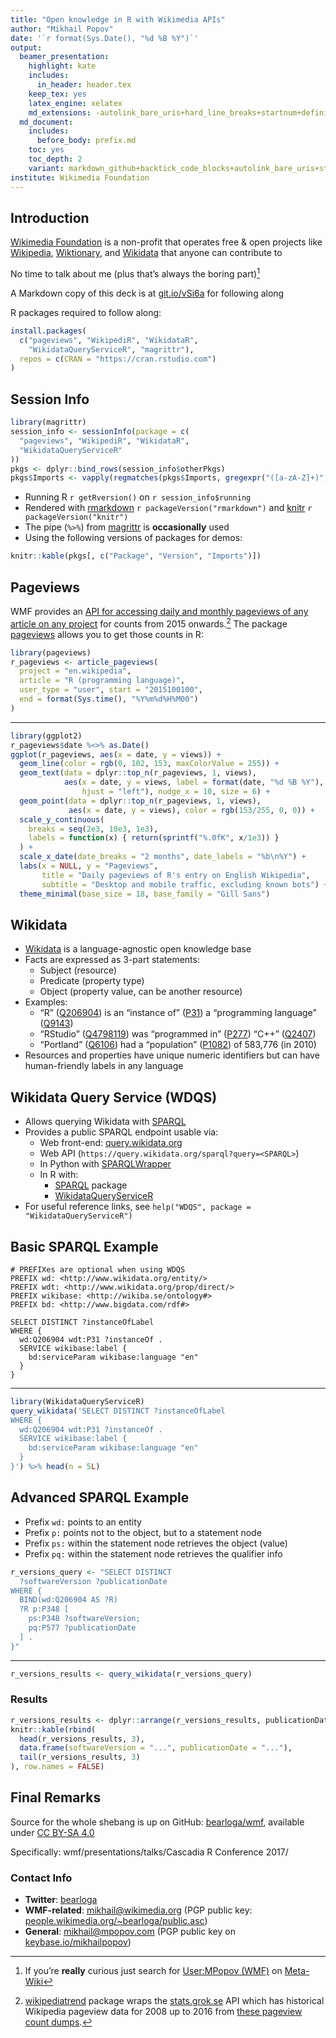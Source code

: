 ```yaml
---
title: "Open knowledge in R with Wikimedia APIs"
author: "Mikhail Popov"
date: '`r format(Sys.Date(), "%d %B %Y")`'
output:
  beamer_presentation:
    highlight: kate
    includes:
      in_header: header.tex
    keep_tex: yes
    latex_engine: xelatex
    md_extensions: -autolink_bare_uris+hard_line_breaks+startnum+definition_lists+footnotes
  md_document:
    includes:
      before_body: prefix.md
    toc: yes
    toc_depth: 2
    variant: markdown_github+backtick_code_blocks+autolink_bare_uris+startnum+definition_lists+footnotes
institute: Wikimedia Foundation
---
```


## Introduction

[Wikimedia Foundation](https://wikimediafoundation.org/) is a non-profit that operates free & open projects like [Wikipedia](https://www.wikipedia.org/), [Wiktionary](https://www.wiktionary.org/), and [Wikidata](https://www.wikidata.org/) that anyone can contribute to

No time to talk about me (plus that's always the boring part)[^me]

[^me]: If you're **really** curious just search for [User:MPopov (WMF)](https://meta.wikimedia.org/wiki/User:MPopov_(WMF)) on [Meta-Wiki](https://meta.wikimedia.org/)

A Markdown copy of this deck is at [git.io/vSi6a](https://git.io/vSi6a) for following along

R packages required to follow along:

```r
install.packages(
  c("pageviews", "WikipediR", "WikidataR",
    "WikidataQueryServiceR", "magrittr"),
  repos = c(CRAN = "https://cran.rstudio.com")
)
```

## Session Info

```r
library(magrittr)
session_info <- sessionInfo(package = c(
  "pageviews", "WikipediR", "WikidataR",
  "WikidataQueryServiceR"
))
pkgs <- dplyr::bind_rows(session_info$otherPkgs)
pkgs$Imports <- vapply(regmatches(pkgs$Imports, gregexpr("([a-zA-Z]+)", pkgs$Imports)), paste, "", collapse = ", ")
```

- Running R `r getRversion()` on `r session_info$running`
- Rendered with [rmarkdown](http://rmarkdown.rstudio.com/) `r packageVersion("rmarkdown")` and [knitr](https://yihui.name/knitr/) `r packageVersion("knitr")`
- The pipe (`%>%`) from [magrittr](https://cran.r-project.org/package=magrittr) is **occasionally** used
- Using the following versions of packages for demos:

```r
knitr::kable(pkgs[, c("Package", "Version", "Imports")])
```

## Pageviews

WMF provides an [API for accessing daily and monthly pageviews of any article on any project](https://wikitech.wikimedia.org/wiki/Analytics/PageviewAPI) for counts from 2015 onwards.[^old] The package [pageviews](https://cran.r-project.org/package=pageviews) allows you to get those counts in R:

[^old]: [wikipediatrend](https://cran.r-project.org/package=wikipediatrend) package wraps the [stats.grok.se](http://stats.grok.se/) API which has historical Wikipedia pageview data for 2008 up to 2016 from [these pageview count dumps](https://dumps.wikimedia.org/other/pagecounts-raw/).

```r
library(pageviews)
r_pageviews <- article_pageviews(
  project = "en.wikipedia",
  article = "R (programming language)",
  user_type = "user", start = "2015100100",
  end = format(Sys.time(), "%Y%m%d%H%M00")
)
```

----

```r
library(ggplot2)
r_pageviews$date %<>% as.Date()
ggplot(r_pageviews, aes(x = date, y = views)) +
  geom_line(color = rgb(0, 102, 153, maxColorValue = 255)) +
  geom_text(data = dplyr::top_n(r_pageviews, 1, views),
            aes(x = date, y = views, label = format(date, "%d %B %Y"),
                hjust = "left"), nudge_x = 10, size = 6) +
  geom_point(data = dplyr::top_n(r_pageviews, 1, views),
             aes(x = date, y = views), color = rgb(153/255, 0, 0)) +
  scale_y_continuous(
    breaks = seq(2e3, 10e3, 1e3),
    labels = function(x) { return(sprintf("%.0fK", x/1e3)) }
  ) +
  scale_x_date(date_breaks = "2 months", date_labels = "%b\n%Y") +
  labs(x = NULL, y = "Pageviews",
       title = "Daily pageviews of R's entry on English Wikipedia",
       subtitle = "Desktop and mobile traffic, excluding known bots") +
  theme_minimal(base_size = 18, base_family = "Gill Sans")
```

## Wikidata

- [Wikidata](https://www.wikidata.org/) is a language-agnostic open knowledge base
- Facts are expressed as 3-part statements:
    - Subject (resource)
    - Predicate (property type)
    - Object (property value, can be another resource)
- Examples:
    - "R" ([Q206904](https://www.wikidata.org/wiki/Q206904)) is an "instance of" ([P31](https://www.wikidata.org/wiki/Property:P31)) a "programming language" ([Q9143](https://www.wikidata.org/wiki/Q9143))
    - "RStudio" ([Q4798119](https://www.wikidata.org/wiki/Q4798119)) was "programmed in" ([P277](https://www.wikidata.org/wiki/Property:P277)) "C++" ([Q2407](https://www.wikidata.org/wiki/Q2407))
    - "Portland" ([Q6106](https://www.wikidata.org/wiki/Q6106)) had a "population" ([P1082](https://www.wikidata.org/wiki/Property:P1082)) of 583,776 (in 2010)
- Resources and properties have unique numeric identifiers but can have human-friendly labels in any language

## Wikidata Query Service (WDQS)

- Allows querying Wikidata with [SPARQL](https://en.wikipedia.org/wiki/SPARQL)
- Provides a public SPARQL endpoint usable via:
    - Web front-end: [query.wikidata.org](https://query.wikidata.org/)
    - Web API (`https://query.wikidata.org/sparql?query=<SPARQL>`)
    - In Python with [SPARQLWrapper](https://rdflib.github.io/sparqlwrapper/)
    - In R with:
        - [SPARQL](https://cran.r-project.org/package=SPARQL) package
        - [WikidataQueryServiceR](https://cran.r-project.org/package=WikidataQueryServiceR)
- For useful reference links, see
  `help("WDQS", package = "WikidataQueryServiceR")`

## Basic SPARQL Example

```
# PREFIXes are optional when using WDQS
PREFIX wd: <http://www.wikidata.org/entity/>
PREFIX wdt: <http://www.wikidata.org/prop/direct/>
PREFIX wikibase: <http://wikiba.se/ontology#>
PREFIX bd: <http://www.bigdata.com/rdf#>

SELECT DISTINCT ?instanceOfLabel
WHERE {
  wd:Q206904 wdt:P31 ?instanceOf .
  SERVICE wikibase:label {
    bd:serviceParam wikibase:language "en"
  }
}
```

----

```r
library(WikidataQueryServiceR)
query_wikidata('SELECT DISTINCT ?instanceOfLabel
WHERE {
  wd:Q206904 wdt:P31 ?instanceOf .
  SERVICE wikibase:label {
    bd:serviceParam wikibase:language "en"
  }
}') %>% head(n = 5L)
```

## Advanced SPARQL Example

- Prefix `wd:` points to an entity
- Prefix `p:` points not to the object, but to a statement node
- Prefix `ps:` within the statement node retrieves the object (value)
- Prefix `pq:` within the statement node retrieves the qualifier info

```r
r_versions_query <- "SELECT DISTINCT
  ?softwareVersion ?publicationDate
WHERE {
  BIND(wd:Q206904 AS ?R)
  ?R p:P348 [
    ps:P348 ?softwareVersion;
    pq:P577 ?publicationDate
  ] .
}"
```

----

```r
r_versions_results <- query_wikidata(r_versions_query)
```

### Results

```r
r_versions_results <- dplyr::arrange(r_versions_results, publicationDate)
knitr::kable(rbind(
  head(r_versions_results, 3),
  data.frame(softwareVersion = "...", publicationDate = "..."),
  tail(r_versions_results, 3)
), row.names = FALSE)
```

## Final Remarks

Source for the whole shebang is up on GitHub: [bearloga/wmf](https://github.com/bearloga/wmf/tree/master/presentations/talks/Cascadia%20R%20Conference%202017), available under [CC BY-SA 4.0](https://creativecommons.org/licenses/by-sa/4.0/)

Specifically: wmf/presentations/talks/Cascadia R Conference 2017/

### Contact Info

- **Twitter**: [bearloga](https://twitter.com/bearloga)
- **WMF-related**: [mikhail@wikimedia.org](mailto:mikhail@wikimedia.org)
  (PGP public key: [people.wikimedia.org/~bearloga/public.asc](https://people.wikimedia.org/~bearloga/public.asc))
- **General**:  [mikhail@mpopov.com](mailto:mikhail@mpopov.com)
  (PGP public key on [keybase.io/mikhailpopov](https://keybase.io/mikhailpopov))
